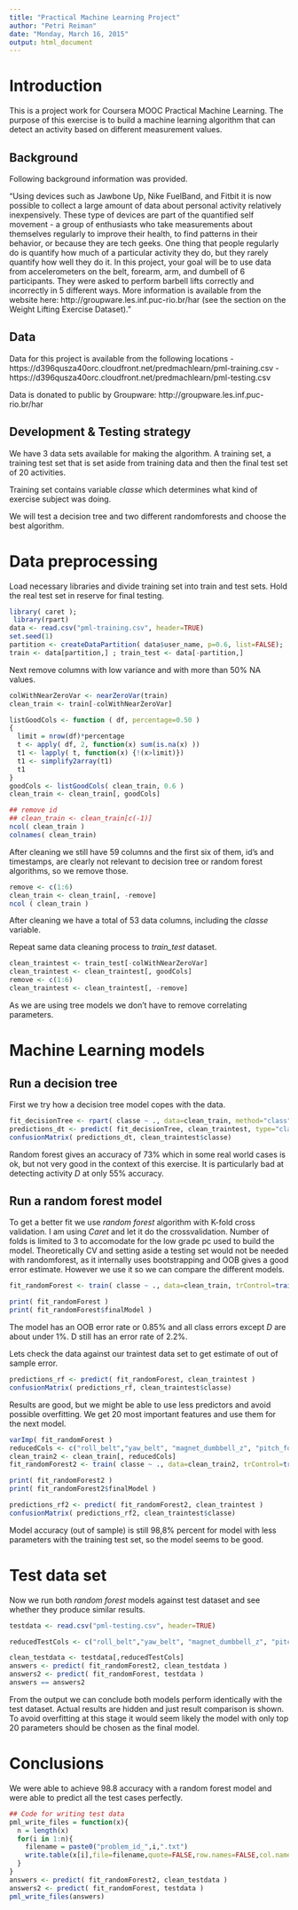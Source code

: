 ```yaml
---
title: "Practical Machine Learning Project"
author: "Petri Reiman"
date: "Monday, March 16, 2015"
output: html_document
---
```


# Introduction

 This is a project work for Coursera MOOC Practical Machine Learning. The purpose of this exercise is to build a machine learning algorithm that can detect an activity based on different measurement values.


## Background

Following background information was provided.

"Using devices such as Jawbone Up, Nike FuelBand, and Fitbit it is now possible to collect a large amount of data about personal activity relatively inexpensively. These type of devices are part of the quantified self movement - a group of enthusiasts who take measurements about themselves regularly to improve their health, to find patterns in their behavior, or because they are tech geeks. One thing that people regularly do is quantify how much of a particular activity they do, but they rarely quantify how well they do it. In this project, your goal will be to use data from accelerometers on the belt, forearm, arm, and dumbell of 6 participants. They were asked to perform barbell lifts correctly and incorrectly in 5 different ways. More information is available from the website here: http://groupware.les.inf.puc-rio.br/har (see the section on the Weight Lifting Exercise Dataset). "

## Data

Data for this project is available from the following locations
- https://d396qusza40orc.cloudfront.net/predmachlearn/pml-training.csv
- https://d396qusza40orc.cloudfront.net/predmachlearn/pml-testing.csv

Data is donated to public by Groupware: http://groupware.les.inf.puc-rio.br/har

## Development & Testing strategy
We have 3 data sets available for making the algorithm. A training set, a training test set that is set aside from training data and then the final test set of 20 activities.

Training set contains variable *classe* which determines what kind of exercise subject was doing. 

We will test a decision tree and two different randomforests and choose the best algorithm.


# Data preprocessing

Load necessary libraries and divide training set into train and test sets. Hold the real test set in reserve for final testing.
```r
library( caret );
 library(rpart)
data <- read.csv("pml-training.csv", header=TRUE)
set.seed(1)
partition <- createDataPartition( data$user_name, p=0.6, list=FALSE);
train <- data[partition,] ; train_test <- data[-partition,]
```

Next remove columns with low variance and with more than 50% NA values.

```r
colWithNearZeroVar <- nearZeroVar(train)
clean_train <- train[-colWithNearZeroVar]

listGoodCols <- function ( df, percentage=0.50 )
{
  limit = nrow(df)*percentage
  t <- apply( df, 2, function(x) sum(is.na(x) ))
  t1 <- lapply( t, function(x) {!(x>limit)})
  t1 <- simplify2array(t1)
  t1
}
goodCols <- listGoodCols( clean_train, 0.6 )
clean_train <- clean_train[, goodCols]

## remove id
## clean_train <- clean_train[c(-1)]
ncol( clean_train )
colnames( clean_train)
```
After cleaning we still have 59 columns and the first six of them, id's and timestamps, are clearly not relevant to decision tree or random forest algorithms, so we remove those.

```r
remove <- c(1:6)
clean_train <- clean_train[, -remove]
ncol ( clean_train )
```
After cleaning we have a total of 53 data columns, including the *classe* variable.

Repeat same data cleaning process to *train_test* dataset.

```r
clean_traintest <- train_test[-colWithNearZeroVar]
clean_traintest <- clean_traintest[, goodCols]
remove <- c(1:6)
clean_traintest <- clean_traintest[, -remove]
```

As we are using tree models we don't have to remove correlating parameters.

# Machine Learning models

## Run a decision tree

First we try how a decision tree model copes with the data.

```r
fit_decisionTree <- rpart( classe ~ ., data=clean_train, method="class" )
predictions_dt <- predict( fit_decisionTree, clean_traintest, type="class")
confusionMatrix( predictions_dt, clean_traintest$classe)
```
Random forest gives an accuracy of 73% which in some real world cases is ok, but not very good in the context of this exercise. It is particularly bad at detecting activity *D* at only 55% accuracy.

## Run a random forest model

To get a better fit we use *random forest* algorithm with K-fold cross validation. I am using *Caret* and let it do the crossvalidation. Number of folds is limited to 3 to accomodate for the low grade pc used to build the model. Theoretically CV and setting aside a testing set would not be needed with randomforest, as it internally uses bootstrapping and OOB gives a good error estimate. However we use it so we can compare the different models.

```r
fit_randomForest <- train( classe ~ ., data=clean_train, trControl=trainControl(method="cv", number=3), method="rf")

print( fit_randomForest )
print( fit_randomForest$finalModel )
```

The model has an OOB error rate or 0.85% and all class errors except *D* are about under 1%. D still has an error rate of 2.2%.

Lets check the data against our traintest data set to get estimate of out of sample error.
```r

predictions_rf <- predict( fit_randomForest, clean_traintest ) 
confusionMatrix( predictions_rf, clean_traintest$classe)
```

Results are good, but we might be able to use less predictors and avoid possible overfitting. We get 20 most important features and use them for the next model.

```r
varImp( fit_randomForest )
reducedCols <- c("roll_belt","yaw_belt", "magnet_dumbbell_z", "pitch_forearm", "pitch_belt", "magnet_dumbbell_y", "roll_forearm", "magnet_dumbbell_x", "accel_belt_z", "magnet_belt_z", "accel_dumbbell_y", "roll_dumbbell", "magnet_belt_y", "accel_dumbbell_z", "roll_arm", "accel_forearm_x", "gyros_belt_z", "yaw_dumbbell", "accel_dumbbell_x", "gyros_dumbbell_y", "classe")
clean_train2 <- clean_train[, reducedCols]
fit_randomForest2 <- train( classe ~ ., data=clean_train2, trControl=trainControl(method="cv", number=3), method="rf")

print( fit_randomForest2 )
print( fit_randomForest2$finalModel )
```

```r

predictions_rf2 <- predict( fit_randomForest2, clean_traintest ) 
confusionMatrix( predictions_rf2, clean_traintest$classe)
```
Model accuracy (out of sample) is still 98,8% percent for model with less parameters with the training test set, so the model seems to be good. 


# Test data set

Now we run both *random forest* models against test dataset and see whether they produce similar results.

```r
testdata <- read.csv("pml-testing.csv", header=TRUE)

reducedTestCols <- c("roll_belt","yaw_belt", "magnet_dumbbell_z", "pitch_forearm", "pitch_belt", "magnet_dumbbell_y", "roll_forearm", "magnet_dumbbell_x", "accel_belt_z", "magnet_belt_z", "accel_dumbbell_y", "roll_dumbbell", "magnet_belt_y", "accel_dumbbell_z", "roll_arm", "accel_forearm_x", "gyros_belt_z", "yaw_dumbbell", "accel_dumbbell_x", "gyros_dumbbell_y")

clean_testdata <- testdata[,reducedTestCols]
answers <- predict( fit_randomForest2, clean_testdata )  
answers2 <- predict( fit_randomForest, testdata )
answers == answers2
```
From the output we can conclude both models perform identically with the test dataset. Actual results are hidden and just result comparison is shown. To avoid overfitting at this stage it would seem likely the model with only top 20 parameters should be chosen as the final model.

# Conclusions
We were able to achieve 98.8 accuracy with a random forest model and were able to predict all the test cases perfectly.


```r

## Code for writing test data
pml_write_files = function(x){
  n = length(x)
  for(i in 1:n){
    filename = paste0("problem_id_",i,".txt")
    write.table(x[i],file=filename,quote=FALSE,row.names=FALSE,col.names=FALSE)
  }
}
answers <- predict( fit_randomForest2, clean_testdata )  
answers2 <- predict( fit_randomForest, testdata )
pml_write_files(answers)
```
